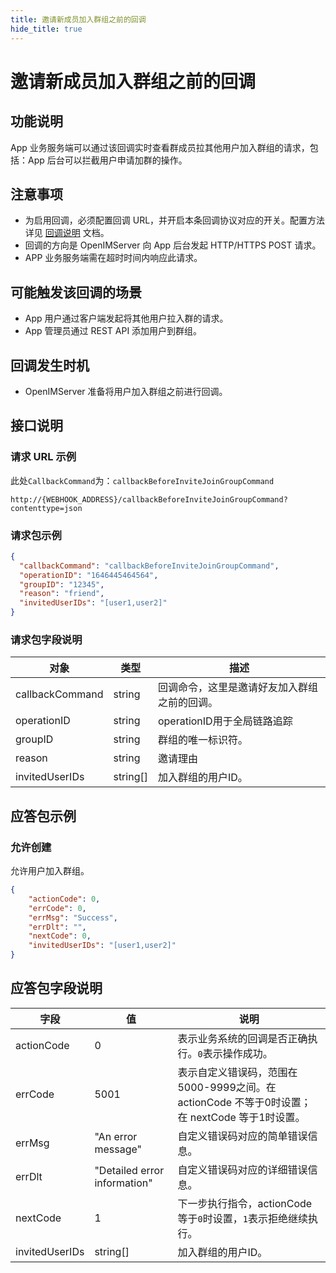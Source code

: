 ```yaml
---
title: 邀请新成员加入群组之前的回调
hide_title: true
---
```



# 邀请新成员加入群组之前的回调

## 功能说明
App 业务服务端可以通过该回调实时查看群成员拉其他用户加入群组的请求，包括：App 后台可以拦截用户申请加群的操作。

## 注意事项
- 为启用回调，必须配置回调 URL，并开启本条回调协议对应的开关。配置方法详见 [回调说明](../introduction) 文档。
- 回调的方向是 OpenIMServer 向 App 后台发起 HTTP/HTTPS POST 请求。
- APP 业务服务端需在超时时间内响应此请求。


## 可能触发该回调的场景
- App 用户通过客户端发起将其他用户拉入群的请求。
- App 管理员通过 REST API 添加用户到群组。

## 回调发生时机
- OpenIMServer 准备将用户加入群组之前进行回调。

## 接口说明

### 请求 URL 示例
此处`CallbackCommand`为：`callbackBeforeInviteJoinGroupCommand`
```plaintext
http://{WEBHOOK_ADDRESS}/callbackBeforeInviteJoinGroupCommand?contenttype=json
```

### 请求包示例

```json
{
  "callbackCommand": "callbackBeforeInviteJoinGroupCommand",
  "operationID": "1646445464564",
  "groupID": "12345",
  "reason": "friend",
  "invitedUserIDs": "[user1,user2]"
}
```


### 请求包字段说明

| 对象                     | 类型   | 描述                                                    |
|-------------------------|--------|----------------------------------------------------------------|
| callbackCommand         | string | 回调命令，这里是邀请好友加入群组之前的回调。                             |
| operationID | string | operationID用于全局链路追踪 |
| groupID                 | string | 群组的唯一标识符。                                               |
| reason | string | 邀请理由 |
| invitedUserIDs                  | string[] | 加入群组的用户ID。                                             |

## 应答包示例

### 允许创建
允许用户加入群组。

```json
{
    "actionCode": 0,
    "errCode": 0,
    "errMsg": "Success",
    "errDlt": "",
    "nextCode": 0,
    "invitedUserIDs": "[user1,user2]"
}

```

## 应答包字段说明

| 字段         | 值                           | 说明                                       |
|-------------|------------------------------|------------------------------------------|
| actionCode  | 0                            | 表示业务系统的回调是否正确执行。`0`表示操作成功。     |
| errCode     | 5001                        | 表示自定义错误码，范围在5000-9999之间。在 actionCode 不等于0时设置；在 nextCode 等于1时设置。|
| errMsg      | "An error message"           | 自定义错误码对应的简单错误信息。|
| errDlt      | "Detailed error information" | 自定义错误码对应的详细错误信息。|
| nextCode    | 1                            | 下一步执行指令，actionCode等于`0`时设置，`1`表示拒绝继续执行。|
| invitedUserIDs                  | string[] | 加入群组的用户ID。                                             |



